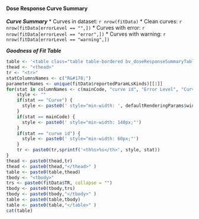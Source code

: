 #### Dose Response Curve Summary

***Curve Summary***
* Curves in dataset: `r nrow(fitData)`
* Clean curves: `r nrow(fitData[errorLevel == "",])`
* Curves with error: `r nrow(fitData[errorLevel == "error",])`
* Curves with warning: `r nrow(fitData[errorLevel == "warning",])`

***Goodness of Fit Table***
```r
table <- '<table class="table table-bordered bv_doseResponseSummaryTable">'
thead <- "<thead>"
tr <- "<tr>"
statColumnsNames <- c("R&#178;")
parameterNames <- unique(fitData$reportedParamLsKinds)[[1]]
for(stat in columnNames <- c(mainCode, "curve id", "Error Level", "Curve", statColumnsNames, parameterNames)) {
    style <- ""
    if(stat == "Curve") {
      style <- paste0(' style="min-width: ', defaultRenderingParams$width,'px;"')
    }
    if(stat == mainCode) {
      style <- paste0(' style="min-width: 140px;"')
    }
    if(stat == "curve id") {
      style <- paste0(' style="min-width: 60px;"')
    }
    tr <- paste0(tr,sprintf('<th%s>%s</th>', style, stat))
}
thead <- paste0(thead,tr)
thead <- paste0(thead,"</thead>" )
table <- paste0(table,thead)
tbody <- "<tbody>"
trs <- paste0(fitData$TR, collapse = "")
tbody <- paste0(tbody,trs)
tbody <- paste0(tbody,"</tbody>" )
table <- paste0(table,tbody)
table <- paste0(table,"</table>" )
cat(table)
```
